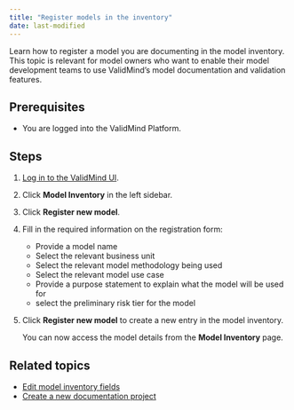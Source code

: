 ```yaml
---
title: "Register models in the inventory"
date: last-modified
---
```


Learn how to register a model you are documenting in the model inventory. This topic is relevant for model owners who want to enable their model development teams to use ValidMind's model documentation and validation features.  

## Prerequisites

* You are logged into the ValidMind Platform.

## Steps

1. [Log in to the ValidMind UI]({{< var vm_ui >}}).

2. Click **Model Inventory** in the left sidebar. 
<!--- **Need screenshot** --->
   
3. Click **Register new model**.
   
4. Fill in the required information on the registration form:

   - Provide a model name
   - Select the relevant business unit
   - Select the relevant model methodology being used
   - Select the relevant model use case
   - Provide a purpose statement to explain what the model will be used for
   - select the preliminary risk tier for the model

<!--- TO DO **Screenshot** --->
   
5. Click **Register new model** to create a new entry in the model inventory.

   You can now access the model details from the **Model Inventory** page.

<!---
## Troubleshooting

[Include any common issues or errors that may arise during the task and how to resolve them.]
--->

## Related topics

* [Edit model inventory fields](customize-model-inventory-fields.qmd)
* [Create a new documentation project](create-documentation-project.qmd)
